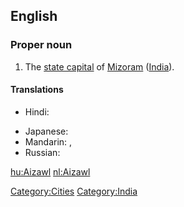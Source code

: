 ==English==
{{wikipedia}}

===Proper noun===
{{en-proper noun}}

# The [[state capital]] of [[Mizoram]] ([[India]]).

====Translations====
{{trans-top|capital of Mizoram, India}}
* Hindi: {{t|hi|आइजोल|tr=ā'ijōla|sc=Deva}}
{{trans-mid}}
* Japanese: {{t|ja|アイザウル|tr=Aizauru|sc=Jpan}}
* Mandarin: {{t|zh|艾藻爾|sc=Hani}},  {{t|zh|艾藻尔|tr=Àizǎo'ěr|sc=Hani}}
* Russian: {{t|ru|Аиджал|m|tr=Aidžal|sc=Cyrl}}
{{trans-bottom}}

[[Category:Cities]]
[[Category:India]]

[[hu:Aizawl]]
[[nl:Aizawl]]